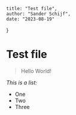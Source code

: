     title: "Test file",
    author: "Sander Schijf",
    date: "2023-08-19"
}

# Test file

> Hello World!

*This is a list:*

- One
- Two
- Three